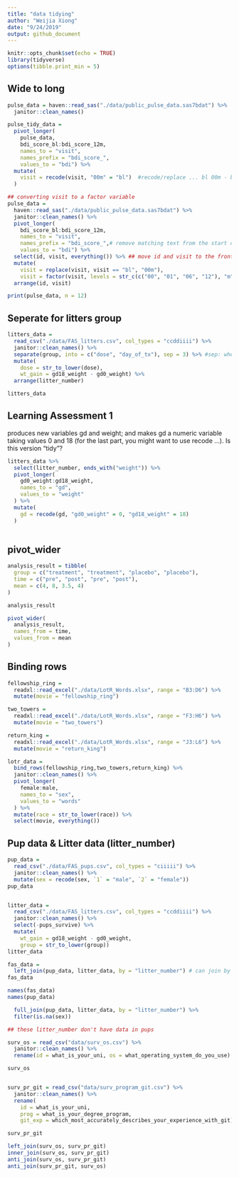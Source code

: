 ```yaml
---
title: "data tidying"
author: "Weijia Xiong"
date: "9/24/2019"
output: github_document
---
```


```r
knitr::opts_chunk$set(echo = TRUE)
library(tidyverse)
options(tibble.print_min = 5)
```



## Wide to long
```r
pulse_data = haven::read_sas("./data/public_pulse_data.sas7bdat") %>%
  janitor::clean_names()

pulse_tidy_data = 
  pivot_longer(
    pulse_data, 
    bdi_score_bl:bdi_score_12m,
    names_to = "visit", 
    names_prefix = "bdi_score_",
    values_to = "bdi") %>% 
  mutate(
    visit = recode(visit, "00m" = "bl")  #recode/replace ... bl 00m - bl
  )
```



```r
## converting visit to a factor variable
pulse_data = 
  haven::read_sas("./data/public_pulse_data.sas7bdat") %>%
  janitor::clean_names() %>%
  pivot_longer(
    bdi_score_bl:bdi_score_12m,
    names_to = "visit", 
    names_prefix = "bdi_score_",# remove matching text from the start of each variable name.
    values_to = "bdi") %>%
  select(id, visit, everything()) %>% ## move id and visit to the front
  mutate(
    visit = replace(visit, visit == "bl", "00m"),
    visit = factor(visit, levels = str_c(c("00", "01", "06", "12"), "m"))) %>%
  arrange(id, visit)

print(pulse_data, n = 12)
```


## Seperate for litters group
```r
litters_data = 
  read_csv("./data/FAS_litters.csv", col_types = "ccddiiii") %>% 
  janitor::clean_names() %>%
  separate(group, into = c("dose", "day_of_tx"), sep = 3) %>% #sep: where to do split. go 3 characters...
  mutate(
    dose = str_to_lower(dose),
    wt_gain = gd18_weight - gd0_weight) %>%
  arrange(litter_number)

litters_data
```

## Learning Assessment 1

produces new variables gd and weight; and makes gd a numeric variable taking values 0 and 18 (for the last part, you might want to use recode …). Is this version “tidy”?
```r
litters_data %>% 
  select(litter_number, ends_with("weight")) %>% 
  pivot_longer(
    gd0_weight:gd18_weight,
    names_to = "gd",
    values_to = "weight"
  ) %>% 
  mutate(
    gd = recode(gd, "gd0_weight" = 0, "gd18_weight" = 18)
  )
  
```



## pivot_wider

```r
analysis_result = tibble(
  group = c("treatment", "treatment", "placebo", "placebo"),
  time = c("pre", "post", "pre", "post"),
  mean = c(4, 8, 3.5, 4)
)

analysis_result
```

```r
pivot_wider(
  analysis_result,
  names_from = time,
  values_from = mean
)
```


## Binding rows
```r
fellowship_ring = 
  readxl::read_excel("./data/LotR_Words.xlsx", range = "B3:D6") %>%
  mutate(movie = "fellowship_ring")

two_towers = 
  readxl::read_excel("./data/LotR_Words.xlsx", range = "F3:H6") %>%
  mutate(movie = "two_towers")

return_king = 
  readxl::read_excel("./data/LotR_Words.xlsx", range = "J3:L6") %>%
  mutate(movie = "return_king")
```


```r
lotr_data =
  bind_rows(fellowship_ring,two_towers,return_king) %>% 
  janitor::clean_names() %>% 
  pivot_longer(
    female:male,
    names_to = "sex",
    values_to = "words"
  ) %>% 
  mutate(race = str_to_lower(race)) %>% 
  select(movie, everything())

```


## Pup data & Litter data (litter_number)

```r
pup_data = 
  read_csv("./data/FAS_pups.csv", col_types = "ciiiii") %>%
  janitor::clean_names() %>%
  mutate(sex = recode(sex, `1` = "male", `2` = "female")) 
pup_data


litter_data = 
  read_csv("./data/FAS_litters.csv", col_types = "ccddiiii") %>%
  janitor::clean_names() %>%
  select(-pups_survive) %>%
  mutate(
    wt_gain = gd18_weight - gd0_weight,
    group = str_to_lower(group))
litter_data

```



```r
fas_data =
  left_join(pup_data, litter_data, by = "litter_number") # can join by multiple variables
fas_data

names(fas_data)
names(pup_data)
``` 



```r
  full_join(pup_data, litter_data, by = "litter_number") %>% 
  filter(is.na(sex))

## these litter_number don't have data in pups
```



```r
surv_os = read_csv("data/surv_os.csv") %>% 
  janitor::clean_names() %>% 
  rename(id = what_is_your_uni, os = what_operating_system_do_you_use)

surv_os


surv_pr_git = read_csv("data/surv_program_git.csv") %>% 
  janitor::clean_names() %>% 
  rename(
    id = what_is_your_uni, 
    prog = what_is_your_degree_program,
    git_exp = which_most_accurately_describes_your_experience_with_git)

surv_pr_git 

```

```r
left_join(surv_os, surv_pr_git)
inner_join(surv_os, surv_pr_git)
anti_join(surv_os, surv_pr_git)
anti_join(surv_pr_git, surv_os)
```

